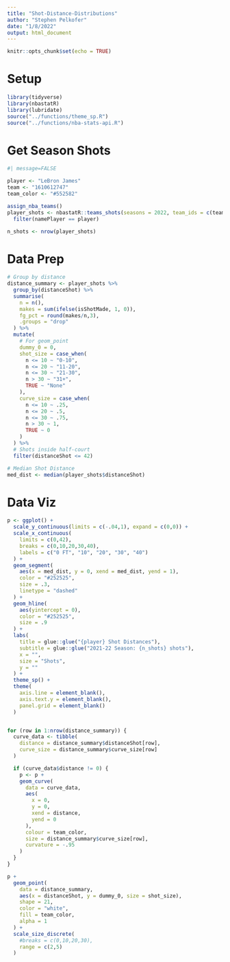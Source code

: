 ```yaml
---
title: "Shot-Distance-Distributions"
author: "Stephen Pelkofer"
date: "1/8/2022"
output: html_document
---
```


```r
knitr::opts_chunk$set(echo = TRUE)
```


# Setup

```r
library(tidyverse)
library(nbastatR)
library(lubridate)
source("../functions/theme_sp.R")
source("../functions/nba-stats-api.R")
```


# Get Season Shots

```r
#| message=FALSE

player <- "LeBron James"
team <- "1610612747"
team_color <- "#552582"

assign_nba_teams()
player_shots <- nbastatR::teams_shots(seasons = 2022, team_ids = c(team)) %>% 
  filter(namePlayer == player)

n_shots <- nrow(player_shots)
```

# Data Prep

```r
# Group by distance
distance_summary <- player_shots %>% 
  group_by(distanceShot) %>% 
  summarise(
    n = n(),
    makes = sum(ifelse(isShotMade, 1, 0)),
    fg_pct = round(makes/n,3),
    .groups = "drop"
  ) %>% 
  mutate(
    # For geom_point
    dummy_0 = 0,
    shot_size = case_when(
      n <= 10 ~ "0-10",
      n <= 20 ~ "11-20",
      n <= 30 ~ "21-30",
      n > 30 ~ "31+",
      TRUE ~ "None"
    ),
    curve_size = case_when(
      n <= 10 ~ .25,
      n <= 20 ~ .5,
      n <= 30 ~ .75,
      n > 30 ~ 1,
      TRUE ~ 0
    )
  ) %>% 
  # Shots inside half-court
  filter(distanceShot <= 42)

# Median Shot Distance
med_dist <- median(player_shots$distanceShot)
```

# Data Viz

```r
p <- ggplot() +
  scale_y_continuous(limits = c(-.04,1), expand = c(0,0)) +
  scale_x_continuous(
    limits = c(0,42),
    breaks = c(0,10,20,30,40),
    labels = c("0 FT", "10", "20", "30", "40")
  ) +
  geom_segment(
    aes(x = med_dist, y = 0, xend = med_dist, yend = 1),
    color = "#252525",
    size = .3,
    linetype = "dashed"
  ) +
  geom_hline(
    aes(yintercept = 0),
    color = "#252525",
    size = .9
  ) +
  labs(
    title = glue::glue("{player} Shot Distances"),
    subtitle = glue::glue("2021-22 Season: {n_shots} shots"),
    x = "",
    size = "Shots",
    y = ""
  ) +
  theme_sp() +
  theme(
    axis.line = element_blank(),
    axis.text.y = element_blank(),
    panel.grid = element_blank()
  )


for (row in 1:nrow(distance_summary)) {
  curve_data <- tibble(
    distance = distance_summary$distanceShot[row],
    curve_size = distance_summary$curve_size[row]
  )

  if (curve_data$distance != 0) {
    p <- p +
    geom_curve(
      data = curve_data,
      aes(
        x = 0, 
        y = 0, 
        xend = distance, 
        yend = 0
      ), 
      colour = team_color, 
      size = distance_summary$curve_size[row],
      curvature = -.95
    )
  }
}

p +
  geom_point(
    data = distance_summary,
    aes(x = distanceShot, y = dummy_0, size = shot_size),
    shape = 21,
    color = "white",
    fill = team_color,
    alpha = 1
  ) +
  scale_size_discrete(
    #breaks = c(0,10,20,30),
    range = c(2,5)
  )
```
